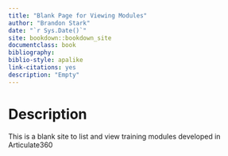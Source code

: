 ```yaml
--- 
title: "Blank Page for Viewing Modules"
author: "Brandon Stark"
date: "`r Sys.Date()`"
site: bookdown::bookdown_site
documentclass: book
bibliography: 
biblio-style: apalike
link-citations: yes
description: "Empty"
---
```


# Description

This is a blank site to list and view training modules developed in Articulate360

